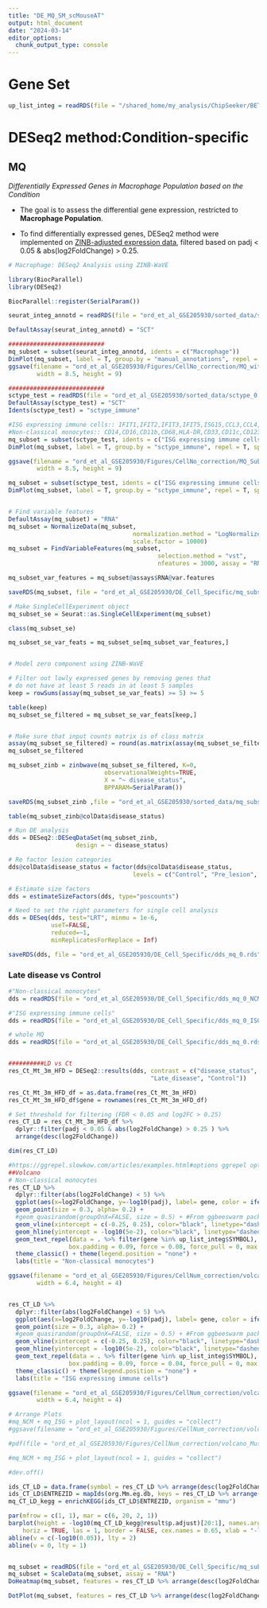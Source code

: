```yaml
---
title: "DE_MQ_SM_scMouseAT"
output: html_document
date: "2024-03-14"
editor_options: 
  chunk_output_type: console
---
```


# Gene Set
```r
up_list_integ = readRDS(file = "/shared_home/my_analysis/ChipSeeker/BETA/up_list_df_Integrative.rds")

```



# DESeq2 method:Condition-specific

## MQ
*Differentially Expressed Genes in Macrophage Population based on the Condition*

-   The goal is to assess the differential gene expression, restricted to **Macrophage Population**.

-   To find differentially expressed genes, DESeq2 method were implemented on [ZINB-adjusted expression data](https://www.nature.com/articles/s41467-017-02554-5), filtered based on padj < 0.05 & abs(log2FoldChange) > 0.25.

```r

# Macrophage: DESeq2 Analysis using ZINB-WaVE

library(BiocParallel)
library(DESeq2)

BiocParallel::register(SerialParam())

seurat_integ_annotd = readRDS(file = "ord_et_al_GSE205930/sorted_data/seurat_integ_annotd_0.rds")

DefaultAssay(seurat_integ_annotd) = "SCT"

###########################
mq_subset = subset(seurat_integ_annotd, idents = c("Macrophage"))
DimPlot(mq_subset, label = T, group.by = "manual_annotations", repel = T, split.by = "disease_status") & NoLegend() & NoAxes()
ggsave(filename = "ord_et_al_GSE205930/Figures/CellNo_correction/MQ_with_disease.pdf", 
        width = 8.5, height = 9)

###########################
sctype_test = readRDS(file = "ord_et_al_GSE205930/sorted_data/sctype_0.rds")
DefaultAssay(sctype_test) = "SCT"
Idents(sctype_test) = "sctype_immune"

#ISG expressing immune cells:: IFIT1,IFIT2,IFIT3,IFIT5,ISG15,CCL3,CCL4,CCL3L3,RSAD2,OASL,CXCL10,IFI15,ISG20
#Non-classical monocytes:: CD14,CD16,CD11b,CD68,HLA-DR,CD33,CD11c,CD123,CD15,CD3D,CD3E,CD3G,CD3Z,CD66b,FCGR3A,CDKN1C,LST1,FCER1G,MS4A7,RHOC,S100A8,S100A9,CST3,C1QC
mq_subset = subset(sctype_test, idents = c("ISG expressing immune cells", "Non-classical monocytes"))
DimPlot(mq_subset, label = T, group.by = "sctype_immune", repel = T, split.by = "disease_status") & NoLegend() & NoAxes()

ggsave(filename = "ord_et_al_GSE205930/Figures/CellNo_correction/MQ_Subs_with_disease.pdf", 
        width = 8.5, height = 9)

mq_subset = subset(sctype_test, idents = c("ISG expressing immune cells"))
DimPlot(mq_subset, label = T, group.by = "sctype_immune", repel = T, split.by = "disease_status") & NoLegend() & NoAxes()


# Find variable features
DefaultAssay(mq_subset) = "RNA"
mq_subset = NormalizeData(mq_subset,
                                   normalization.method = "LogNormalize",
                                   scale.factor = 10000)
mq_subset = FindVariableFeatures(mq_subset, 
                                          selection.method = "vst",
                                          nfeatures = 3000, assay = "RNA")

mq_subset_var_features = mq_subset@assays$RNA@var.features

saveRDS(mq_subset, file = "ord_et_al_GSE205930/DE_Cell_Specific/mq_subset_normalized_0.rds")

# Make SingleCellExperiment object
mq_subset_se = Seurat::as.SingleCellExperiment(mq_subset)

class(mq_subset_se)

mq_subset_se_var_feats = mq_subset_se[mq_subset_var_features,]


# Model zero component using ZINB-WaVE

# Filter out lowly expressed genes by removing genes that
# do not have at least 5 reads in at least 5 samples
keep = rowSums(assay(mq_subset_se_var_feats) >= 5) >= 5

table(keep)
mq_subset_se_filtered = mq_subset_se_var_feats[keep,]


# Make sure that input counts matrix is of class matrix
assay(mq_subset_se_filtered) = round(as.matrix(assay(mq_subset_se_filtered)))
mq_subset_se_filtered

mq_subset_zinb = zinbwave(mq_subset_se_filtered, K=0, 
                           observationalWeights=TRUE,
                           X = "~ disease_status",
                           BPPARAM=SerialParam())

saveRDS(mq_subset_zinb ,file = "ord_et_al_GSE205930/sorted_data/mq_subset_zinb_0.rds")

table(mq_subset_zinb@colData$disease_status)

# Run DE analysis
dds = DESeq2::DESeqDataSet(mq_subset_zinb,
                   design = ~ disease_status)

# Re factor lesion categories
dds@colData$disease_status = factor(dds@colData$disease_status, 
                                   levels = c("Control", "Pre_lesion", "Early_disease", "Late_disease"))

# Estimate size factors
dds = estimateSizeFactors(dds, type="poscounts")

# Need to set the right parameters for single cell analysis
dds = DESeq(dds, test="LRT", minmu = 1e-6, 
            useT=FALSE,
            reduced=~1, 
            minReplicatesForReplace = Inf)

saveRDS(dds, file = "ord_et_al_GSE205930/DE_Cell_Specific/dds_mq_0.rds")

```

### Late disease vs Control

```r
#"Non-classical monocytes"
dds = readRDS(file = "ord_et_al_GSE205930/DE_Cell_Specific/dds_mq_0_NCM.rds")

#"ISG expressing immune cells"
dds = readRDS(file = "ord_et_al_GSE205930/DE_Cell_Specific/dds_mq_0_ISG.rds")

# whole MQ
dds = readRDS(file = "ord_et_al_GSE205930/DE_Cell_Specific/dds_mq_0.rds")


##########LD vs Ct
res_Ct_Mt_3m_HFD = DESeq2::results(dds, contrast = c("disease_status",
                                        "Late_disease", "Control"))

res_Ct_Mt_3m_HFD_df = as.data.frame(res_Ct_Mt_3m_HFD)
res_Ct_Mt_3m_HFD_df$gene = rownames(res_Ct_Mt_3m_HFD_df)

# Set threshold for filtering (FDR < 0.05 and log2FC > 0.25)
res_CT_LD = res_Ct_Mt_3m_HFD_df %>%
  dplyr::filter(padj < 0.05 & abs(log2FoldChange) > 0.25 ) %>%
  arrange(desc(log2FoldChange))

dim(res_CT_LD)

#https://ggrepel.slowkow.com/articles/examples.html#options ggrepel options
##Volcano
# Non-classical monocytes
res_CT_LD %>%
  dplyr::filter(abs(log2FoldChange) < 5) %>%
  ggplot(aes(x=log2FoldChange, y=-log10(padj), label= gene, color = ifelse(log2FoldChange > 0.25, "#4575b4", "#d73027"))) + 
  geom_point(size = 0.3, alpha= 0.2) +
  #geom_quasirandom(groupOnX=FALSE, size = 0.5) + #From ggbeeswarm package
  geom_vline(xintercept = c(-0.25, 0.25), color="black", linetype="dashed") + 
  geom_hline(yintercept = -log10(5e-2), color="black", linetype="dashed") + 
  geom_text_repel(data = . %>% filter(gene %in% up_list_integ$SYMBOL), size = 2.3,
                 box.padding = 0.09, force = 0.08, force_pull = 0, max.overlaps = Inf,             min.segment.length = Inf, max.iter = 1e4) +
  theme_classic() + theme(legend.position = "none") + 
  labs(title = "Non-classical monocytes")

ggsave(filename = "ord_et_al_GSE205930/Figures/CellNum_correction/volcano_mMQ_NCM_res.png", 
        width = 6.4, height = 4)


res_CT_LD %>%
  dplyr::filter(abs(log2FoldChange) < 5) %>%
  ggplot(aes(x=log2FoldChange, y=-log10(padj), label= gene, color = ifelse(log2FoldChange > 0.25, "#4575b4", "#d73027"))) + 
  geom_point(size = 0.3, alpha= 0.2) +
  #geom_quasirandom(groupOnX=FALSE, size = 0.5) + #From ggbeeswarm package
  geom_vline(xintercept = c(-0.25, 0.25), color="black", linetype="dashed") + 
  geom_hline(yintercept = -log10(5e-2), color="black", linetype="dashed") + 
  geom_text_repel(data = . %>% filter(gene %in% up_list_integ$SYMBOL), size = 2.3,
                 box.padding = 0.09, force = 0.04, force_pull = 0, max.overlaps = Inf,             min.segment.length = Inf, max.iter = 1e4) +
  theme_classic() + theme(legend.position = "none") +  
  labs(title = "ISG expressing immune cells")

ggsave(filename = "ord_et_al_GSE205930/Figures/CellNum_correction/volcano_mMQ_ISG_res.png", 
        width = 6.4, height = 4)

# Arrange Plots
#mq_NCM + mq_ISG + plot_layout(ncol = 1, guides = "collect")
#ggsave(filename = "ord_et_al_GSE205930/Figures/CellNum_correction/volcano_Mus_MQ_test.png", width = 9.3, height = 6.9)

#pdf(file = "ord_et_al_GSE205930/Figures/CellNum_correction/volcano_Mus_MQ_test.pdf", width = 9.3, height = 6.9)

#mq_NCM + mq_ISG + plot_layout(ncol = 1, guides = "collect")

#dev.off()

ids_CT_LD = data.frame(symbol = res_CT_LD %>% arrange(desc(log2FoldChange)) %>% pull(gene))
ids_CT_LD$ENTREZID = mapIds(org.Mm.eg.db, keys = res_CT_LD %>% arrange(desc(log2FoldChange)) %>% pull(gene), keytype = "SYMBOL", column = "ENTREZID", multiVals = "first")
mq_CT_LD_kegg = enrichKEGG(ids_CT_LD$ENTREZID, organism = "mmu")

par(mfrow = c(1, 1), mar = c(6, 20, 2, 1))
barplot(height = -log10(mq_CT_LD_kegg@result$p.adjust)[20:1], names.arg = mq_CT_LD_kegg@result$Description[20:1],
    horiz = TRUE, las = 1, border = FALSE, cex.names = 0.65, xlab = "-log10(P.adjust)", main = "KEGG Analysis")
abline(v = c(-log10(0.05)), lty = 2)
abline(v = 0, lty = 1)


mq_subset = readRDS(file = "ord_et_al_GSE205930/DE_Cell_Specific/mq_subset_normalized.rds")
mq_subset = ScaleData(mq_subset, assay = "RNA")
DoHeatmap(mq_subset, features = res_CT_LD %>% arrange(desc(log2FoldChange)) %>% pull(gene),  assay = "RNA", size = 4, angle = 90, group.by = "sample") 

DotPlot(mq_subset, features = res_CT_LD %>% arrange(desc(log2FoldChange)) %>% pull(gene),  assay = "RNA", group.by = "sample") + RotatedAxis() + ggtitle("The expression pattern of top 10 genes from pairwaise comparisons") + theme(plot.title = element_text(face = "bold", size = 14))

```

